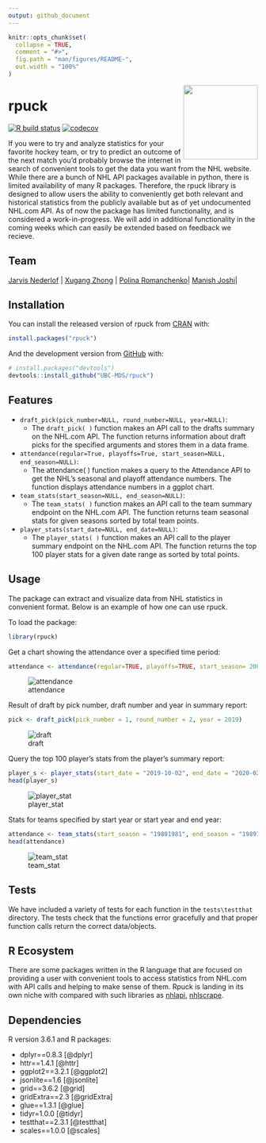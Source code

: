 ```yaml
---
output: github_document
---
```


<!-- README.md is generated from README.Rmd. Please edit that file -->

```r
knitr::opts_chunk$set(
  collapse = TRUE,
  comment = "#>",
  fig.path = "man/figures/README-",
  out.width = "100%"
)
```

<img src="img/rpuck_logo.png" width="150" align = "right">

# rpuck

<!-- badges: start -->
[![R build status](https://github.com/UBC-MDS/rpuck/workflows/R-CMD-check/badge.svg)](https://github.com/UBC-MDS/rpuck/actions) [![codecov](https://codecov.io/gh/UBC-MDS/rpuck/branch/master/graph/badge.svg)](https://codecov.io/gh/UBC-MDS/rpuck)

<!-- badges: end -->

If you were to try and analyze statistics for your favorite hockey team, or try to predict an outcome of the next match you'd probably browse the internet in search of convenient tools to get the data you want from the NHL website. While there are a bunch of NHL API packages available in python, there is limited availability of many R packages. Therefore, the rpuck library is designed to allow users the ability to conveniently get both relevant and historical statistics from the publicly available but as of yet undocumented NHL.com API. As of now the package has limited functionality, and is considered a work-in-progress. We will add in additional functionality in the coming weeks which can easily be extended based on feedback we recieve.

## Team

| [Jarvis Nederlof](https://github.com/jnederlo) | [Xugang Zhong](https://github.com/chuusan) | [Polina Romanchenko ](https://github.com/PolinaRomanchenko)| [Manish Joshi](https://github.com/ManishPJoshi)|


## Installation

You can install the released version of rpuck from [CRAN](https://CRAN.R-project.org) with:

``` r
install.packages("rpuck")
```

And the development version from [GitHub](https://github.com/) with:

``` r
# install.packages("devtools")
devtools::install_github("UBC-MDS/rpuck")
```

## Features

- `draft_pick(pick_number=NULL, round_number=NULL, year=NULL)`:
  - The `draft_pick( )` function makes an API call to the drafts summary on the NHL.com API. The function returns information about draft picks for the specified arguments and stores them in a data frame.
  
- `attendance(regular=True, playoffs=True, start_season=NULL, end_season=NULL)`:
  - The attendance( ) function makes a query to the Attendance API to get the NHL’s seasonal and playoff attendance numbers. The function displays attendance numbers in a ggplot chart.
  
- `team_stats(start_season=NULL, end_season=NULL)`:
  - The `team_stats( )` function makes an API call to the team summary endpoint on the NHL.com API. The function returns team seasonal stats for given seasons sorted by total team points.
  
- `player_stats(start_date=NULL, end_date=NULL)`:
  - The `player_stats( )` function makes an API call to the player summary endpoint on the NHL.com API. The function returns the top 100 player stats for a given date range as sorted by total points.

## Usage

The package can extract and visualize data from NHL statistics in convenient format. Below is an example of how one can use rpuck.

To load the package: 

```r
library(rpuck)
```

Get a chart showing the attendance over a specified time period:

```r
attendance <- attendance(regular=TRUE, playoffs=TRUE, start_season= 2001, end_season=2018)
```

![attendance](img/attendance.png)

Result of draft by pick number, draft number and year in summary report:

```r
pick <- draft_pick(pick_number = 1, round_number = 2, year = 2019)
```

![draft](img/draft.png)

Query the top 100 player's stats from the player's summary report:

```r
player_s <- player_stats(start_date = "2019-10-02", end_date = "2020-02-28")
head(player_s)
```

![player_stat](img/player_stat.png)

Stats for teams specified by start year or start year and end year:

```r
attendance <- team_stats(start_season = "19801981", end_season = "19891990")
head(attendance)
```

![team_stat](img/team_stat.png)
  

  
## Tests

We have included a variety of tests for each function in the `tests\testthat` directory. The tests check that the functions error gracefully and that proper function calls return the correct data/objects.

## R Ecosystem 

There are some packages written in the R language that are focused on providing a user with convenient tools to access statistics from NHL.com with API calls and helping to make sense of them. Rpuck is landing in its own niche with compared with such libraries as [nhlapi](https://github.com/zamorarr/nhlapi), [nhlscrape](https://cran.r-project.org/web/packages/nhlscrape/index.html). 


## Dependencies
R version 3.6.1 and R packages:

- dplyr==0.8.3 [@dplyr]
- httr==1.4.1 [@httr]
- ggplot2==3.2.1 [@ggplot2]
- jsonlite==1.6 [@jsonlite]
- grid==3.6.2 [@grid]
- gridExtra==2.3 [@gridExtra]
- glue==1.3.1 [@glue]
- tidyr=1.0.0 [@tidyr]
- testthat==2.3.1 [@testthat]
- scales==1.0.0 [@scales]
